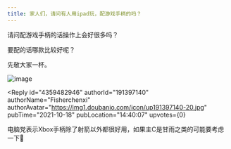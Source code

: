 ```yaml
---
title: 家人们，请问有人用ipad玩，配游戏手柄的吗？
---
```



<Forum groupName="原神" groupUrl="https://www.douban.com/group/genshin/" archivedAt="2025-05-16T17:00:24.308Z">
  <Post
    id="250159474"
    title="家人们，请问有人用ipad玩，配游戏手柄的吗？"
    url="https://www.douban.com/group/topic/250159474/?_spm_id=Mzg5NTg5MjA"
    pubTime="2021-10-18"
    highlightUserId="191397140"
  >
请问配游戏手柄的话操作上会好很多吗？

要配的话哪款比较好呢？

先敬大家一杯。

![image](https://img1.doubanio.com/view/group_topic/l/public/p500844180.webp)

<Reply
  id="4359482946"
  authorId="191397140"
  authorName="Fisherchenxi"
  authorAvatar="https://img1.doubanio.com/icon/up191397140-20.jpg"
  pubTime="2021-10-18"
  pubLocation="14:40:07"
  upvotes={0}
>
电脑党表示Xbox手柄除了射箭以外都很好用，如果主C是甘雨之类的可能要考虑一下🤔
</Reply>
  </Post>
</Forum>
